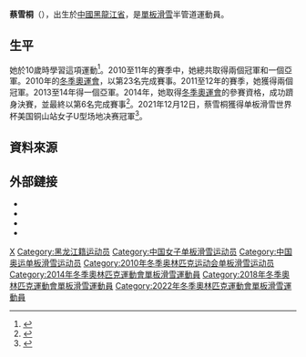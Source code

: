 '''蔡雪桐'''（{{bd|1993年|9月26日|||}}），出生於[[中華人民共和國|中國]][[黑龍江省|黑龍江省]]，是[[單板滑雪|單板滑雪]]半管道運動員。

==生平==
她於10歲時學習這項運動<ref>{{Cite web |url=http://www.sessionchina.com/#!chinese-olympic-team-new/c215w |title=sessionchina.com |access-date=2014-02-18 |archive-url=https://web.archive.org/web/20140222034433/http://www.sessionchina.com/#!chinese-olympic-team-new/c215w |archive-date=2014-02-22 |dead-url=yes }}</ref>。2010至11年的賽季中，她總共取得兩個冠軍和一個亞軍。2010年的[[2010年冬季奧林匹克運動會|冬季奧運會]]，以第23名完成賽事。2011至12年的賽季，她獲得兩個冠軍。2013至14年得一個亞軍。2014年，她取得[[2014年冬季奧林匹克運動會|冬季奧運會]]的參賽資格，成功躋身決賽，並最終以第6名完成賽事<ref>{{Cite web |url=http://sports.163.com/14/0213/02/9KUACUH300050D5P.html#p=9KUCCJ3I4BJ20005 |title=女子U型池美国夺冠 中国无缘奖牌蔡雪桐第六 |accessdate=2014-02-18 |archive-date=2014-02-22 |archive-url=https://web.archive.org/web/20140222050720/http://sports.163.com/14/0213/02/9KUACUH300050D5P.html#p=9KUCCJ3I4BJ20005 |dead-url=no }}</ref>。2021年12月12日，蔡雪桐獲得单板滑雪世界杯美国铜山站女子U型场地决赛冠軍<ref>{{cite news |title=一日两金！滑雪赛场捷报频传，蔡雪桐徐梦桃均夺冠 |url=https://news.sina.com.cn/c/2021-12-12/doc-ikyamrmy8437521.shtml |accessdate=2021-12-12 |archive-date=2021-12-12 |archive-url=https://web.archive.org/web/20211212102457/https://news.sina.com.cn/c/2021-12-12/doc-ikyamrmy8437521.shtml |dead-url=no }}</ref>。

==資料來源==
{{reflist}}

==外部鏈接==
* {{FIS snowboarder}}
* {{IOC profile}}
* {{SR/Olympics profile}}
* {{X Games profile}}
{{China-sport-bio-stub}}
{{DEFAULTSORT:C蔡}}
[[Category:蔡姓|X]]
[[Category:黑龙江籍运动员|Category:黑龙江籍运动员]]
[[Category:中国女子单板滑雪运动员|Category:中国女子单板滑雪运动员]]
[[Category:中国奥运单板滑雪运动员|Category:中国奥运单板滑雪运动员]]
[[Category:2010年冬季奥林匹克运动会单板滑雪运动员|Category:2010年冬季奥林匹克运动会单板滑雪运动员]]
[[Category:2014年冬季奧林匹克運動會單板滑雪運動員|Category:2014年冬季奧林匹克運動會單板滑雪運動員]]
[[Category:2018年冬季奧林匹克運動會單板滑雪運動員|Category:2018年冬季奧林匹克運動會單板滑雪運動員]]
[[Category:2022年冬季奧林匹克運動會單板滑雪運動員|Category:2022年冬季奧林匹克運動會單板滑雪運動員]]